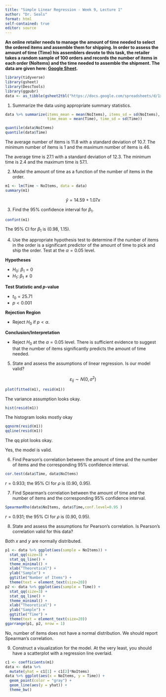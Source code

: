 ```yaml
---
title: "Simple Linear Regression - Week 9, Lecture 1"
author: "Dr. Seals"
format: html
self-contained: true
editor: source
---
```


**An online retailer needs to manage the amount of time needed to select the ordered items and assemble them for shipping. In order to assess the amount of time (Time) his assemblers devote to this task, the retailer takes a random sample of 100 orders and records the number of items in each order (Noltems) and the time needed to assemble the shipment. The data are given here: [Google Sheet](https://docs.google.com/spreadsheets/d/1xAsE0KmspC0dP4Uuyym33uU1G8ahI6z7wPVwts7BTRM/edit?usp=sharing).**

```r
library(tidyverse)
library(gsheet)
library(DescTools)
library(ggpubr)
data <- as_tibble(gsheet2tbl("https://docs.google.com/spreadsheets/d/1xAsE0KmspC0dP4Uuyym33uU1G8ahI6z7wPVwts7BTRM/edit?usp=sharing"))
```

1. Summarize the data using appropriate summary statistics.

```r
data %>% summarize(items_mean = mean(NoItems), items_sd = sd(NoItems),
                   time_mean = mean(Time), time_sd = sd(Time))

quantile(data$NoItems)
quantile(data$Time)
```
The average number of items is 11.8 with a standard deviation of 10.7. The minimum number of items is 1 and the maximum number of items is 46.

The average time is 27.1 with a standard deviation of 12.3. The minimum time is 2.4 and the maximum time is 57.1.

2. Model the amount of time as a function of the number of items in the order.

```r
m1 <- lm(Time ~ NoItems, data = data)
summary(m1)
```

$$ \hat{y} = 14.59 + 1.07 x $$

3. Find the 95% confidence interval for $\beta_1$.

```r
confint(m1)
```

The 95% CI for $\beta_1$ is (0.98, 1.15).

4. Use the appropriate hypothesis test to determine if the number of items in the order is a significant predictor of the amount of time to pick and ship the order. Test at the $\alpha=0.05$ level.

**Hypotheses**

- $H_0: \ \beta_1 = 0$
- $H_1: \ \beta_1 \ne 0$

**Test Statistic and *p*-value**

- $t_0 = 25.71$
- $p < 0.001$

**Rejection Region**

- Reject $H_0$ if $p < \alpha$.

**Conclusion/Interpretation**

- Reject $H_0$ at the $\alpha=0.05$ level. There is sufficient evidence to suggest that the number of items significantly predicts the amount of time needed.

5. State and assess the assumptions of linear regression. Is our model valid?

$$ \varepsilon_{ij} \sim N(0, \sigma^2) $$ 
```r
plot(fitted(m1), resid(m1))
```

The variance assumption looks okay.

```r
hist(resid(m1))
```

The histogram looks mostly okay

```r
qqnorm(resid(m1))
qqline(resid(m1)) 
```

The qq plot looks okay.

Yes, the model is valid.

6. Find Pearson's correlation between the amount of time and the number of items and the corresponding 95% confidence interval.

```r
cor.test(data$Time, data$NoItems)
```

$r = 0.933$; the 95\% CI for $\rho$ is (0.90, 0.95).

7. Find Spearman's correlation between the amount of time and the number of items and the corresponding 95% confidence interval.

```r
SpearmanRho(data$NoItems, data$Time,conf.level=0.95 )
```

$r = 0.931$; the 95\% CI for $\rho$ is (0.90, 0.95).

8. State and assess the assumptions for Pearson's correlation. Is Pearson's correlation valid for this data?

Both $x$ and $y$ are normally distributed.

```r
p1 <- data %>% ggplot(aes(sample = NoItems)) +
  stat_qq(size=3) +
  stat_qq_line() +
  theme_minimal() +
  xlab("Theoretical") +
  ylab("Sample") +
  ggtitle("Number of Items") +
  theme(text = element_text(size=20))
p2 <- data %>% ggplot(aes(sample = Time)) +
  stat_qq(size=3) +
  stat_qq_line() +
  theme_minimal() +
  xlab("Theoretical") +
  ylab("Sample") +
  ggtitle("Time") +
  theme(text = element_text(size=20))
ggarrange(p1, p2, nrow = 1)
```

No, number of items does not have a normal distribution. We should report Spearman's correlation.

9. Construct a visualization for the model. At the very least, you should have a scatterplot with a regression line overlaid.

```r
c1 <- coefficients(m1)
data <- data %>%
  mutate(yhat = c1[1] + c1[2]*NoItems)
data %>% ggplot(aes(x = NoItems, y = Time)) +
  geom_point(color = "gray") + 
  geom_line(aes(y = yhat)) +
  theme_bw()
```


